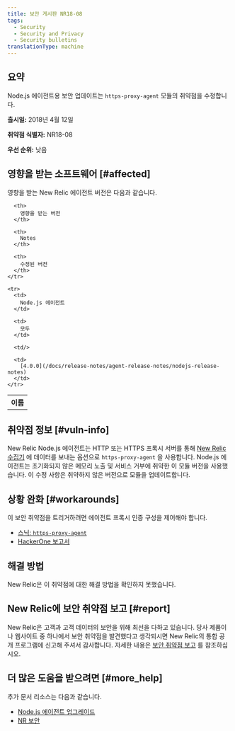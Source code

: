 ```yaml
---
title: 보안 게시판 NR18-08
tags:
  - Security
  - Security and Privacy
  - Security bulletins
translationType: machine
---
```


## 요약

Node.js 에이전트용 보안 업데이트는 `https-proxy-agent` 모듈의 취약점을 수정합니다.

**출시일:** 2018년 4월 12일

**취약점 식별자:** NR18-08

**우선 순위:** 낮음

## 영향을 받는 소프트웨어 [#affected]

영향을 받는 New Relic 에이전트 버전은 다음과 같습니다.

<table>
  <tbody>
    <tr>
      <th>
        이름
      </th>

      <th>
        영향을 받는 버전
      </th>

      <th>
        Notes
      </th>

      <th>
        수정된 버전
      </th>
    </tr>

    <tr>
      <td>
        Node.js 에이전트
      </td>

      <td>
        모두
      </td>

      <td/>

      <td>
        [4.0.0](/docs/release-notes/agent-release-notes/nodejs-release-notes)
      </td>
    </tr>
  </tbody>
</table>

## 취약점 정보 [#vuln-info]

New Relic Node.js 에이전트는 HTTP 또는 HTTPS 프록시 서버를 통해 [New Relic 수집기](/docs/using-new-relic/welcome-new-relic/getting-started/glossary#collector) 에 데이터를 보내는 옵션으로 `https-proxy-agent` 을 사용합니다. Node.js 에이전트는 초기화되지 않은 메모리 노출 및 서비스 거부에 취약한 이 모듈 버전을 사용했습니다. 이 수정 사항은 취약하지 않은 버전으로 모듈을 업데이트합니다.

## 상황 완화 [#workarounds]

이 보안 취약점을 트리거하려면 에이전트 프록시 인증 구성을 제어해야 합니다.

* [스닉: `https-proxy-agent`](https://snyk.io/vuln/npm:https-proxy-agent:20180402)
* [HackerOne 보고서](https://hackerone.com/reports/319532)

## 해결 방법

New Relic은 이 취약점에 대한 해결 방법을 확인하지 못했습니다.

## New Relic에 보안 취약점 보고 [#report]

New Relic은 고객과 고객 데이터의 보안을 위해 최선을 다하고 있습니다. 당사 제품이나 웹사이트 중 하나에서 보안 취약점을 발견했다고 생각되시면 New Relic의 통합 공개 프로그램에 신고해 주셔서 감사합니다. 자세한 내용은 [보안 취약점 보고](/docs/security/new-relic-security/data-privacy/reporting-security-vulnerabilities) 를 참조하십시오.

## 더 많은 도움을 받으려면 [#more_help]

추가 문서 리소스는 다음과 같습니다.

* [Node.js 에이전트 업그레이드](/docs/agents/nodejs-agent/installation-configuration/upgrade-nodejs-agent)
* [NR 보안](https://newrelic.com/security "링크가 새 창에서 열립니다.")